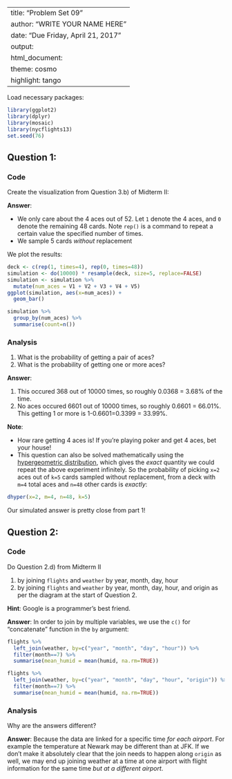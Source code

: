 
---
title: "Problem Set 09"
author: "WRITE YOUR NAME HERE"
date: "Due Friday, April 21, 2017"
output:
  html_document:
    theme: cosmo
    highlight: tango
---


Load necessary packages:

```r
library(ggplot2)
library(dplyr)
library(mosaic)
library(nycflights13)
set.seed(76)
```



## Question 1:

### Code

Create the visualization from Question 3.b) of Midterm II:

**Answer**: 

* We only care about the 4 aces out of 52. Let `1` denote the 4 aces, and `0` denote the remaining
48 cards. Note `rep()` is a command to repeat a certain value the specified number of times.
* We sample 5 cards *without* replacement

We plot the results:

```r
deck <- c(rep(1, times=4), rep(0, times=48))
simulation <- do(10000) * resample(deck, size=5, replace=FALSE)
simulation <- simulation %>% 
  mutate(num_aces = V1 + V2 + V3 + V4 + V5)
ggplot(simulation, aes(x=num_aces)) +
  geom_bar()
```


```r
simulation %>% 
  group_by(num_aces) %>% 
  summarise(count=n())
```







### Analysis

1. What is the probability of getting a pair of aces? 
1. What is the probability of getting one or more aces?

**Answer**:

1. This occured 368 out of 10000 times, so roughly 0.0368 = 3.68% of the time.
1. No aces occured 6601 out of 10000 times, so roughly 0.6601 = 66.01%. This getting 1 or more is
1-0.6601=0.3399 = 33.99%.


**Note**:

* How rare getting 4 aces is! If you're playing poker and get 4 aces, bet your house!
* This question can also be solved mathematically using the [hypergeometric
distribution](https://en.wikipedia.org/wiki/Hypergeometric_distribution), which
gives the *exact* quantity we could repeat the above experiment infinitely. So
the probability of picking `x=2` aces out of `k=5` cards sampled without
replacement, from a deck with `m=4` total aces and `n=48` other cards is
*exactly*:

```r
dhyper(x=2, m=4, n=48, k=5)
```

Our simulated answer is pretty close from part 1!



## Question 2:

### Code

Do Question 2.d) from Midterm II 

1. by joining `flights` and `weather` by year, month, day, hour
1. by joining `flights` and `weather` by year, month, day, hour, and origin as
per the diagram at the start of Question 2.

**Hint**: Google is a programmer's best friend.

**Answer**: In order to join by multiple variables, we use the `c()` for
"concatenate" function in the `by` argument:

```r
flights %>% 
  left_join(weather, by=c("year", "month", "day", "hour")) %>% 
  filter(month==7) %>% 
  summarise(mean_humid = mean(humid, na.rm=TRUE))

flights %>% 
  left_join(weather, by=c("year", "month", "day", "hour", "origin")) %>% 
  filter(month==7) %>% 
  summarise(mean_humid = mean(humid, na.rm=TRUE))
```


### Analysis

Why are the answers different?

**Answer**: Because the data are linked for a specific time *for each airport*. 
For example the temperature at Newark may be different than at JFK. If we don't 
make it absolutely clear that the join needs to happen along `origin` as well,
we may end up joining weather at a time at one airport with flight information
for the same time *but at a different airport*.
 
